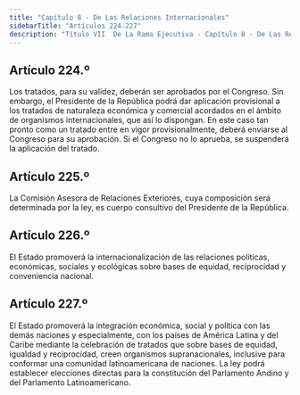 ```yaml
---
title: "Capítulo 8 - De Las Relaciones Internacionales"
sidebarTitle: "Artículos 224-227"
description: "Título VII  De La Rama Ejecutiva - Capítulo 8 - De Las Relaciones Internacionales"
---
```


## Artículo 224.º

Los tratados, para su validez, deberán ser aprobados por el Congreso. Sin embargo, el Presidente de la República podrá dar aplicación provisional a los tratados de naturaleza económica y comercial acordados en el ámbito de organismos internacionales, que así lo dispongan. En este caso tan pronto como un tratado entre en vigor provisionalmente, deberá enviarse al Congreso para su aprobación. Si el Congreso no lo aprueba, se suspenderá la aplicación del tratado.

## Artículo 225.º

La Comisión Asesora de Relaciones Exteriores, cuya composición será determinada por la ley, es cuerpo consultivo del Presidente de la República.

## Artículo 226.º

El Estado promoverá la internacionalización de las relaciones políticas, económicas, sociales y ecológicas sobre bases de equidad, reciprocidad y conveniencia nacional.

## Artículo 227.º

El Estado promoverá la integración económica, social y política con las demás naciones y especialmente, con los países de América Latina y del Caribe mediante la celebración de tratados que sobre bases de equidad, igualdad y reciprocidad, creen organismos supranacionales, inclusive para conformar una comunidad latinoamericana de naciones. La ley podrá establecer elecciones directas para la constitución del Parlamento Andino y del Parlamento Latinoamericano.
